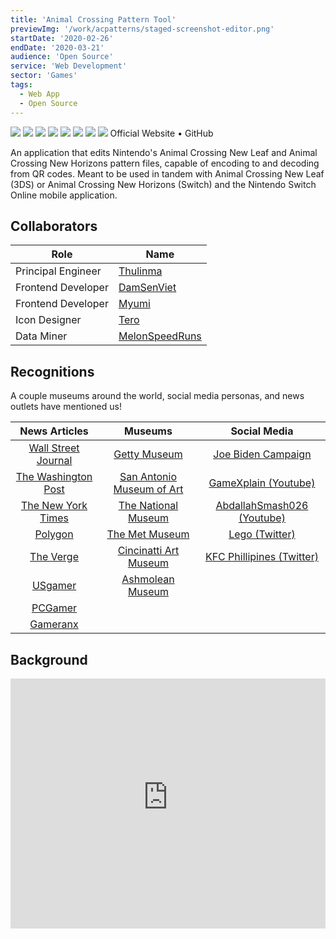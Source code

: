 ```yaml
---
title: 'Animal Crossing Pattern Tool'
previewImg: '/work/acpatterns/staged-screenshot-editor.png'
startDate: '2020-02-26'
endDate: '2020-03-21'
audience: 'Open Source'
service: 'Web Development'
sector: 'Games'
tags:
  - Web App
  - Open Source
---
```


<Carousel>
  <Img src="/work/acpatterns/screenshots/2023-06-18/Home.png" />
  <Img src="/work/acpatterns/screenshots/2023-06-18/Home - Menu Open.png" />
  <Img src="/work/acpatterns/screenshots/2023-06-18/Editor.png" />
  <Img src="/work/acpatterns/screenshots/2023-06-18/Editor - Palette Open.png" />
  <Img src="/work/acpatterns/screenshots/2023-06-18/Editor - QR Preview.png" />
  <Img src="/work/acpatterns/screenshots/2023-06-18/Editor - Import - Convert - 02 Crop Mosiac.png" />
  <Img src="/work/acpatterns/screenshots/2023-06-18/Editor - Local Storage Expanded.png" />
  <Img src="/work/acpatterns/screenshots/2023-06-18/Browse.png" />
</Carousel>

<Typography textAlign="center">
  <Anchor href="https://acpatterns.com">Official Website</Anchor><span> • </span>
  <Anchor href="https://github.com/Thulinma/ACNLPatternTool">GitHub</Anchor>
</Typography>

An application that edits Nintendo's Animal Crossing New Leaf and Animal
Crossing New Horizons pattern files, capable of encoding to and decoding from
QR codes. Meant to be used in tandem with Animal Crossing New Leaf (3DS) or
Animal Crossing New Horizons (Switch) and the Nintendo Switch Online mobile
application.

## Collaborators

| Role               | Name                                                 |
| ------------------ | ---------------------------------------------------- |
| Principal Engineer | [Thulinma](https://github.com/Thulinma)              |
| Frontend Developer | [DamSenViet ](https://github.com/DamSenViet)         |
| Frontend Developer | [Myumi ](https://github.com/myumi)                   |
| Icon Designer      | [Tero](https://tero.space/)                          |
| Data Miner         | [MelonSpeedRuns](https://twitter.com/MelonSpeedruns) |

## Recognitions

A couple museums around the world, social media personas, and news outlets have mentioned us!

|                                                                           News Articles                                                                           |                                                           Museums                                                           |                                                                                                                            Social Media                                                                                                                            |
| :---------------------------------------------------------------------------------------------------------------------------------------------------------------: | :-------------------------------------------------------------------------------------------------------------------------: | :----------------------------------------------------------------------------------------------------------------------------------------------------------------------------------------------------------------------------------------------------------------: |
|                  [Wall Street Journal](https://www.wsj.com/articles/nintendos-animal-crossing-goes-upscale-with-museum-masterpieces-11597852490)                  |                 [Getty Museum](http://blogs.getty.edu/iris/how-to-build-an-art-museum-in-animal-crossing/)                  |                                                                                                 [Joe Biden Campaign](https://store.joebiden.com/animal-crossing/)                                                                                                  |
|                       [The Washington Post](https://www.washingtonpost.com/video-games/2020/04/18/animal-crossing-new-horizons-tools-tips/)                       |                            [San Antonio Museum of Art](https://www.samuseum.org/animalcrossing/)                            |                                                                                                [GameXplain (Youtube)](https://www.youtube.com/watch?v=7Qrvb0Pi29c)                                                                                                 |
|                                  [The New York Times](https://www.nytimes.com/2020/09/01/us/politics/biden-animal-crossing.html)                                  | [The National Museum](https://www.nasjonalmuseet.no/en/aktuelt/2020/put-the-national-museum-in-your-animal-crossing-world/) |                                                                                                     [AbdallahSmash026 (Youtube)](https://youtu.be/aIEA5QnQSDo)                                                                                                     |
| [Polygon](https://www.polygon.com/animal-crossing-new-horizons-switch-acnh-guide/2020/3/27/21197396/turn-pictures-into-murals-patterns-in-game-nook-link-qr-code) |       [The Met Museum](https://www.metmuseum.org/blogs/collection-insights/2020/animal-crossing-new-horizons-qr-code)       |                                                                                            [Lego (Twitter)](https://twitter.com/LEGO_Group/status/1322508736678813696)                                                                                             |
|                  [The Verge](https://www.theverge.com/2020/9/1/21409727/biden-harris-animal-crossing-campaign-new-horizons-yard-signs-election)                   |              [Cincinatti Art Museum](https://www.cincinnatiartmuseum.org/about/blog/animal-crossing-and-cam/)               | [KFC Phillipines (Twitter)](https://twitter.com/KFCPhilippines/status/1273093956763439104?ref_src=twsrc%5Etfw%7Ctwcamp%5Etweetembed%7Ctwterm%5E1273093956763439104%7Ctwgr%5E&ref_url=https%3A%2F%2Feconsultancy.com%2Fthe-animal-crossing-phenomenon-marketing%2F) |
|          [USgamer](https://www.usgamer.net/articles/animal-crossings-qr-codes-are-handy-for-designs-and-also-importing-massive-jeff-goldblum-paintings)           |                                [Ashmolean Museum](https://www.ashmolean.org/animal-crossing)                                |                                                                                                                                                                                                                                                                    |
|                        [PCGamer](https://www.pcgamer.com/give-your-animal-crossing-home-a-pc-gaming-makeover-with-this-handy-design-tool/)                        |                                                                                                                             |                                                                                                                                                                                                                                                                    |
|                   [Gameranx](https://gameranx.com/features/id/195193/article/animal-crossing-new-horizons-how-to-import-images-custom-designs/)                   |                                                                                                                             |                                                                                                                                                                                                                                                                    |

## Background

<MediaContainer>
  <iframe
    width="100%"
    height="400"
    src="https://www.youtube-nocookie.com/embed/z09iRo44Mcs?si=1o6MMxqKsSiFOHMJ"
    title="YouTube video player"
    frameBorder="0"
    allow="accelerometer; autoplay; clipboard-write; encrypted-media; gyroscope; picture-in-picture; web-share"
    allowFullScreen
  />
</MediaContainer>

In 2012, Nintendo released Animal Crossing New Leaf (ACNL) for their latest
portable console – the 3DS. This was the first of the Animal Crossing series
games to feature QR codes with a means of sharing in-game apparel designs
over the internet by uploading in-game screenshots of the QR code. While
ACNL continued to gain steam in popularity, so did the number of pattern
designers and QR codes. Spanning dedicated ACNL forums, Tumblr blogs posts,
Tweets, and Google Images, the method of discovering and sharing pattern
designs was decentralized and painful. Another problem noticed was plagiarism,
a common complaint from the Japanese ACNL community. Designers had been taking
patterns from the Japanese community passing them off as their own.

The first of people to begin scratching these problems was Thulinma, a developer
in the Netherlands, who created an [early version of the pattern editor](https://thulinma.com/acnl/).
At the time it only handled ACNL patterns and couldn't show a 3D model preview
of the apparel that the pattern would be projected to in game. I reached out to
him about his application in 2018 trying to understand the underlying pattern
format encoded by the QR to prepare for the next anticipated Animal Crossing
game (and what I anticipated to be the next QR code format). With the pieces
assembled I eventually began making design mockups and [experimental performance
tests](https://github.com/DamSenViet/react-acnl-pattern-tool) for a centralized,
searchable database of patterns.

Thulinma later extended an invitation to me to join him and Myumi, a developer
in New York, in making the next generation of the application, We made
uncommitted plans to develop a new application from scratch and decided to stay
in touch with each other. A majority of this time was spent idle, waiting
for Nintendo to make some mention of patterns in their announcements or gameplay
previews. In Feb 2020 Nintendo finally showcased patterns in their Nintendo
Direct for Animal Crossing New Horizons (ACNH) while also setting the release
date a week or two right after.

<MediaContainer>
  <iframe
    width="100%"
    height="400"
    src="https://www.youtube.com/embed/Ie4WZCLbtVs?si=tlZGw_4rLsGEJJMo&amp;start=928"
    title="YouTube video player"
    frameBorder="0"
    allow="accelerometer; autoplay; clipboard-write; encrypted-media; gyroscope; picture-in-picture; web-share"
    allowFullScreen
  />
</MediaContainer>

## Approaching Launch

With 1-2 weeks of available development time, we hurriedly began brainstorming
ideas. Very quickly, we set up a Discord server to help us, who were all
residing in different parts of the world, to communicate and support our future
users. We decided to deploy a web application on our own servers and domains
with the potential to release an offline version. The app would include
the pattern editor which would allow you to edit via a GUI, include the ability
to import and export QR codes and include backwards compatibility for ACNL
patterns. We also floated the idea of including the ability to convert regular
images to ACNL patterns as a bonus feature.

During initial development, the ACNH pattern format was not publicly
available. Thulinmag would take care of the pattern format libraries,
backend api, and infrastructure. I instead redirected a majority of our efforts
to the frontend UI and Myumi worked on improving QR code generation. Since no
one had access to ACNH just yet, we made plans to reverse-engineer and add this
in a future update (which we did).

We also wanted to include an account system, but with two weeks left, there
wasn't enough time and resources to securely and properly add authentication and
authorization. The benefits of an account system wouldn't solve plagiarism and
would also require us to setup more internal human infrastructure. Based on our
timeline, an account system was out of question.

### As Frontend Developer

As an experienced front-end developer, I advised my team on our potential
technology stack, helping us decide on a build strategy to provide both online
and offline versions of the application. A combination of prior [performance
tests](https://github.com/DamSenViet/react-acnl-pattern-tool) alongside wanting
to include everyone in the development process eventually led us to settle on
Vue.js – a component framework similar to utilizing plain HTML, CSS, JS – easy
to use for developers on the team unfamilar with working in a component system
and ES modules.

Becoming responsible for all of our setup included setting up a custom tooling
involving bundling, compression, and dependency structures was the easy part.
One of the unique problems we ran into included needing to link a fork of the
QR Code library we needed to extend from the source code directly because it
didn't support encoding binary data and was written in TypeScript, a different
language from the what were using which was JavaScript. This was handled with
git submodules at my suggestion so we could modify the original source, compile
it back to JavaScript and then reference it from our main project.

I also ended up spearheading a large amount of our UI programming involving
setting up our initial routing, pages, portal managers, data stores, client-side
caching systems, api libraries, and integrating internationalization features.

### As UI/UX Designer

With a prior background in UI and UX, I also led the design efforts in making
responsive HD mockups of our UI for multiple screen sizes, determining general
art direction, design language, and color schemes. Paired with my background in
development, I also advised other team members on the viability of specific UI
features.

Before the project kicked off, I had already been working on the UI/UX design
for the application for a long time. While I did have a design in mind modeled
after online apparel shops, we rejected many of my initial designs as a team
because we wanted the UI to feel playful and match the upcoming game's design
language and make it feel less commercialy oriented. Animal Crossing had a
reputation for being a game where people could relax and take it slow. We wanted
the UI to reflect that same mood. We continued with an another prototype of mine
playing off the same soft colors that Animal Crossing had used. Looking back,
I'm incredibly glad we made that decision.

Early home page concepts:

<Carousel>
  <Img alt="Early home page apparel concept" src="/work/acpatterns/concepts/home-apparel.png" />
  <Img alt="Early home page Mabel concept" src="/work/acpatterns/concepts/home-mabel.png" />
  <Img alt="Early home page card concept" src="/work/acpatterns/concepts/home-card.png" />
</Carousel>

## At Launch

<Carousel>
  <Img src="/work/acpatterns/screenshots/2020-03-20/Home.png" />
  <Img src="/work/acpatterns/screenshots/2020-03-20/Editor.png" />
  <Img src="/work/acpatterns/screenshots/2020-03-20/Editor - QR Preview.png" />
  <Img src="/work/acpatterns/screenshots/2020-03-20/Editor - Image Conversion.png" />
  <Img src="/work/acpatterns/screenshots/2020-03-20/Editor - Local Storage.png" />
  <Img src="/work/acpatterns/screenshots/2020-03-20/Editor - Palette Open.png" />
  <Img src="/work/acpatterns/screenshots/2020-03-20/Editor - Pattern Settings.png" />
  <Img src="/work/acpatterns/screenshots/2020-03-20/Browse.png" />
</Carousel>

Pressed by lack of time, we focused solely on implementing features. The UI
update which was in the works would be queued up for a later time. Thanks to this,
we were able to include the ability to convert images into the ACNL format and export
the result as a QR code. Lucky for us, the image conversion feature, which was
originally a bonus feature, ended up becoming our biggest engagement driver.

## Successes

Users greatly loved the image conversion and QR code preview features, using it
put pictures of memes, art, and loved ones into their games. Mentioned in the
Nintendo Direct, by scanning the QR codes that encoded ACNL patterns with
Nintendo's mobile application, users were able to add these patterns to their
game after connecting with their Nintendo Account. Our image conversion feature
allowed for memes, art, and pictures of loved ones to be added into the game as
designs that users could project onto in-game apparel, furniture and decor, and
even 1x1 tiles on landscapes. We received heartfelt messages and support from
the Animal Crossing community on our platform and collaborated with other
similar free platforms like [Nooknet](https://nooknet.net/) to continue getting
the word out.

<MediaContainer>
  <Img src="/work/acpatterns/screenshots/2023-06-18/Editor - Import - Convert - 02 Crop Mosiac.png" />
</MediaContainer>

With the resounding positive feedback from the community, we expanded the image
conversion feature to include the ability to split the image into a grid of
multiple patterns to create in-game mosaics. You can find more examples of how
people have come up with ways to use our tool under our [recognitions](#recognitions).

### Large Consistent Userbase

<Carousel>
  <Img src="/work/acpatterns/stats-1.png" />
  <Img src="/work/acpatterns/stats-2.png" />
</Carousel>

With the financial resources I had at the time, I could not even remotely afford
the infrastructure required to even support such a large userbase. Given our stats
for April 2020, we did amazing on release!

By May our numbers began to slack a bit, but it was expected because the
popularity and visibility of the game began to fizzle. Players began to
understand that this Animal Crossing entry not centered around villager
interaction like previous entries but around customization instead. Many of us
Animal Crossing fans were feeling burnout from the game. Despite the lack of
Nintendo's new updates excluding meaningful additions to the base game, we
continued to have millions of unique monthly global users.

### Social Media

We made it into popular culture! Over the first few COVID months, you
could see us all over social media channels. Our patterns and QR codes were
included in the posts of popular Facebook groups such as "Subtle Asian
Traits", on [Instagram](https://www.instagram.com/p/B_R-61pFrjP/?utm_source=ig_web_button_share_sheet),
and on Twitter by pixel art arists. Even popular Youtube gaming channel
[GameXplain](https://www.youtube.com/watch?v=7Qrvb0Pi29c) made a video about
our application and a tutorial of how to use the old version of it!

We gained enough traction to even be featured in news articles of
well-established digital news outlets such as [Wall Street Journal](https://www.wsj.com/articles/nintendos-animal-crossing-goes-upscale-with-museum-masterpieces-11597852490),
[Polygon](https://www.polygon.com/animal-crossing-new-horizons-switch-acnh-guide/2020/3/27/21197396/turn-pictures-into-murals-patterns-in-game-nook-link-qr-code).

Museums like the [Getty](https://experiments.getty.edu/ac-art-generator) built
on our codebase an opportunity to engage new audiences by making their own art
collections available as QR codes. This motivated me to make a [separate publicly available library](./acpatterns-js)
for developers who want to automate the process or make similar applications.

Other companies were also using our platform as a way to advertise and engage
with their customers. This [tweet by KFC Phillipines](https://twitter.com/KFCPhilippines/status/1273093956763439104?ref_src=twsrc%5Etfw%7Ctwcamp%5Etweetembed%7Ctwterm%5E1273093956763439104%7Ctwgr%5E&ref_url=https%3A%2F%2Feconsultancy.com%2Fthe-animal-crossing-phenomenon-marketing%2F)
includes patterns that were converted using our tool using the mosaic image
creating feature demonstrating how wide-reaching our platform had become over
social media. A similar marketing strategy was also used by the [President Joe
Biden Campaign.](https://www.theverge.com/2020/9/1/21409727/biden-harris-animal-crossing-campaign-new-horizons-yard-signs-election)

## Post Launch Challenges

While the initial development phase was short and sweet, we still had a long way
to go in supporting and maintaining the application.

### Time Allocation

Over the initial phases of the project, I realized we had split too much of my
time between my two roles as developer and designer, that we ran into
bottlenecks. Even after the initial release, I found myself having to spend too
much time on the HD mockups to help move development forward. Despite being a
unicorn, I found our pace of development to be a bit frustrating.

After our initial release, we encountered many offers of other community
members volunteering to help. We eventually vetted and brought on Tero, an
icon/brand designer from Germany, onto the team who did an [amazing job
creating graphics and branding for us to use](https://tero.space/acpatterns),
freeing up more of my time for development.

{/* Insert some UI exploration and concepts */}

### Overlooked Infrastructure

Within the first week of releasing our application in late March, we
received a DDOS attack from a disgruntled Discord member we had banned for
harassing other community members. The application was down for approximately
half a day while we scrambled to set up a reverse proxy to deal with the high
load of requests as well as malicious ones. We also began adding rules of
conduct to our Discord server upon a user joining and became more active in
responding to similar incidents.

### Nintendo's Legal Team

Nintendo at some point sent us a legal notice, pleasantly worded, that we take
down the website in its entirety, citing us for copyright infringement despite
the fact that the ability to scan QR codes containing patterns at all was
Nintendo's decision. We agreed that we needed a way to moderate the patterns,
but not with the copyright infringement. Even if our application did not exist,
users could still create copyright infringing content in-game without our
application ever existing. This was the one point in their legal challenge
that we decided to ignore.

We resolved the other legal qualms by temporarily disabling the browsing system,
setting up NSFW filters, and worked on a moderating system the day we got the
notice. We removed all references to Nintendo. Nintendo then de-escalated the
legal threat and left us somewhat confused about their intentions, despite us
not taking away the ability to convert images to patterns and then to QR Codes.

Nintendo later showed up again in a news article when asked by the [Wall Street
Journal](https://www.wsj.com/articles/nintendos-animal-crossing-goes-upscale-with-museum-masterpieces-11597852490)
about their thoughts on our application. Their response:

> “very happy” that the game is able to “facilitate the creative and social activities of people around the world.”

### User-Generated Content

During the initial week of release, we had already received complaints about
inappropriate content in our pattern database. This content included racism,
sexism, genderism, porn, gore, etc – clearly not content meant for kids or those
playing Animal Crossing for relaxation purposes, which really was on entire
userbase. We were even featured on [Eurogamer](https://www.eurogamer.net/articles/2020-03-21-animal-crossing-new-horizons-players-are-putting-memes-hand-wash-warnings-and-some-very-nasty-things-in-their-islands)
for this blunder. This led us to build a NSFW section that needed confirmation.

This was a problem we clearly lacked support for as we had not originally
anticipated this to be an issue prior to launch. When we had to develop a
moderating system to handle Nintendo's legal challenges, we were not able to
spend as much time as we should have recruiting a network of volunteer
moderators. Even if we did, we would be lacking a proper set of of moderating
tools (and the time to make them) and so it made this an incredibly difficult
problem (even more so for a small team) that we still have not addressed as of
today. The lack of time due to life prioritiies began to take precendence for
our team, eventually bringing new searchable pattern publications to a
standstill.

## Final Thoughts

Developing, designing, and maintaining the application has helped me
familiarize myself with the challenges in a product's lifecycle as well as
helped me understand the concept of product ownership. It meant providing
support to users (both non-developers and developers), responding to feature
requests, reviewing code, managing contributions, and coordinating with team
members. We deployed a tool for others to meaningfully engage over social media
and games and we were recogized for it.

I'm proud that our work had a positive impact and hope to continue developing
apps like this!
